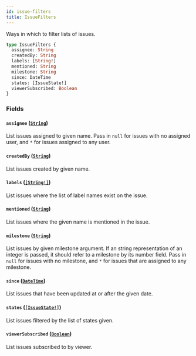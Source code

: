 ```yaml
---
id: issue-filters
title: IssueFilters
---
```


Ways in which to filter lists of issues.

```graphql
type IssueFilters {
  assignee: String
  createdBy: String
  labels: [String!]
  mentioned: String
  milestone: String
  since: DateTime
  states: [IssueState!]
  viewerSubscribed: Boolean
}
```

### Fields

#### `assignee` ([`String`](/docs/api/scalars/string))

List issues assigned to given name. Pass in `null` for issues with no assigned
user, and `*` for issues assigned to any user.

#### `createdBy` ([`String`](/docs/api/scalars/string))

List issues created by given name.

#### `labels` ([`[String!]`](/docs/api/scalars/string))

List issues where the list of label names exist on the issue.

#### `mentioned` ([`String`](/docs/api/scalars/string))

List issues where the given name is mentioned in the issue.

#### `milestone` ([`String`](/docs/api/scalars/string))

List issues by given milestone argument. If an string representation of an
integer is passed, it should refer to a milestone by its number field. Pass in
`null` for issues with no milestone, and `*` for issues that are assigned to any milestone.

#### `since` ([`DateTime`](/docs/api/scalars/date-time))

List issues that have been updated at or after the given date.

#### `states` ([`[IssueState!]`](/docs/api/enums/issue-state))

List issues filtered by the list of states given.

#### `viewerSubscribed` ([`Boolean`](/docs/api/scalars/boolean))

List issues subscribed to by viewer.
